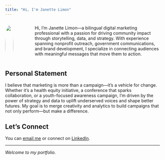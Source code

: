 ```yaml
---
title: "Hi, I'm Janette Limon"
---
```



::: {.columns}
::: {.column width="30%"}
![](images/headshot.jpg){width=100% style="border-radius: 50%;"}
:::
::: {.column width="70%" style="padding-left: 3rem;"}
Hi, I’m Janette Limon—a bilingual digital marketing professional with a passion for driving community impact through storytelling, data, and strategy. With experience spanning nonprofit outreach, government communications, and brand development, I specialize in connecting audiences with meaningful messages that move them to action.
:::
:::

## Personal Statement

I believe that marketing is more than a campaign—it’s a vehicle for change. Whether it’s a health equity initiative, a conference that sparks collaboration, or a youth-focused awareness campaign, I’m driven by the power of strategy and data to uplift underserved voices and shape better futures. My goal is to merge creativity and analytics to build campaigns that not only perform—but make a difference.


## Let's Connect

You can [email me](mailto:janette.limon@gmail.com) or connect on [LinkedIn](https://www.linkedin.com/in/janettelimon993).

---

*Welcome to my portfolio.*